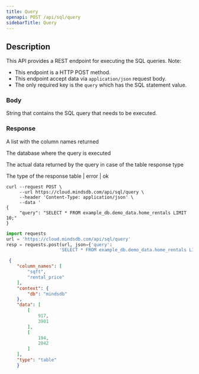 ```yaml
---
title: Query
openapi: POST /api/sql/query
sidebarTitle: Query
---
```


## Description

This API provides a REST endpoint for executing the SQL queries. Note:

* This endpoint is a HTTP POST method.
* This endpoint accept data via `application/json` request body. 
* The only required key is the `query` which has the SQL statement value.

### Body

<ParamField body='query' type='string' required>

String that contains the SQL query that needs to be executed. 

</ParamField>

### Response

<ResponseField name="column_names" type="array" required>  

A list with the column names returned

</ResponseField>

<ResponseField name="context" type="object" required>  
 
The database where the query is executed

</ResponseField>

<ResponseField name="data" type="array">  
    
The actual data returned by the query in case of the table response type
</ResponseField>

<ResponseField name="type" type="string">  
     
The type of the response table | error | ok
</ResponseField>


<RequestExample>

```shell Shell
curl --request POST \
     --url https://cloud.mindsdb.com/api/sql/query \
     --header 'Content-Type: application/json' \
     --data '
{
     "query": "SELECT * FROM example_db.demo_data.home_rentals LIMIT 10;"
}

```


```python Python
import requests
url = 'https://cloud.mindsdb.com/api/sql/query'
resp = requests.post(url, json={'query': 
                    'SELECT * FROM example_db.demo_data.home_rentals LIMIT 10;'})
```

</RequestExample>

<ResponseExample>

```json Response
 {
    "column_names": [
        "sqft",
        "rental_price"
    ],
    "context": {
        "db": "mindsdb"
    },
    "data": [
        [
            917,
            3901
        ],
        [
            194,
            2042
        ]
    ],
    "type": "table"
    }
```

</ResponseExample>
